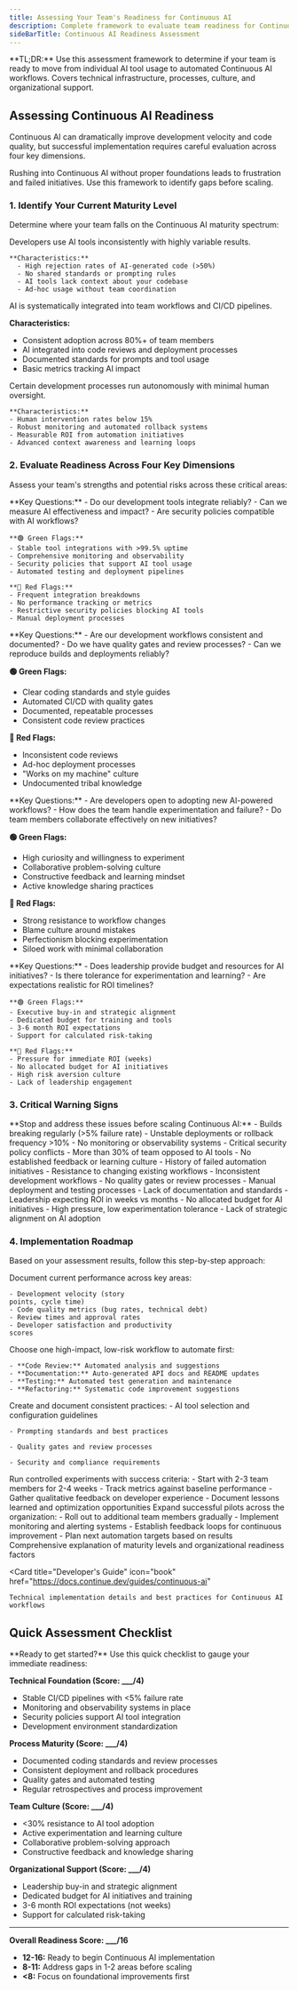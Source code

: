 ```yaml
---
title: Assessing Your Team's Readiness for Continuous AI
description: Complete framework to evaluate team readiness for Continuous AI adoption with maturity levels, assessment criteria, and implementation roadmap.
sideBarTitle: Continuous AI Readiness Assessment
---
```


<Info>
  **TL;DR:** Use this assessment framework to determine if your team is ready to
  move from individual AI tool usage to automated Continuous AI workflows.
  Covers technical infrastructure, processes, culture, and organizational
  support.
</Info>

## Assessing Continuous AI Readiness

Continuous AI can dramatically improve development velocity and code quality, but successful implementation requires careful evaluation across four key dimensions.

<Warning>
  Rushing into Continuous AI without proper foundations leads to frustration and
  failed initiatives. Use this framework to identify gaps before scaling.
</Warning>

### 1. Identify Your Current Maturity Level

Determine where your team falls on the Continuous AI maturity spectrum:

<CardGroup cols={1}>
  <Card title="Level 1: Manual AI Assistance" icon="user">
    Developers use AI tools inconsistently with highly variable results.

    **Characteristics:**
      - High rejection rates of AI-generated code (>50%)
      - No shared standards or prompting rules
      - AI tools lack context about your codebase
      - Ad-hoc usage without team coordination

  </Card>

<Card title="Level 2: Workflow Automation" icon="gear">
  AI is systematically integrated into team workflows and CI/CD pipelines.

**Characteristics:**

- Consistent adoption across 80%+ of team members
- AI integrated into code reviews and deployment processes
- Documented standards for prompts and tool usage
- Basic metrics tracking AI impact

</Card>

  <Card title="Level 3: Zero-Intervention Workflows" icon="robot">
    Certain development processes run autonomously with minimal human oversight.

    **Characteristics:**
    - Human intervention rates below 15%
    - Robust monitoring and automated rollback systems
    - Measurable ROI from automation initiatives
    - Advanced context awareness and learning loops

  </Card>
</CardGroup>

### 2. Evaluate Readiness Across Four Key Dimensions

Assess your team's strengths and potential risks across these critical areas:

<AccordionGroup>
  <Accordion title="Technical Infrastructure Assessment">
    **Key Questions:** 
    - Do our development tools integrate reliably? 
    - Can we measure AI effectiveness and impact? 
    - Are security policies compatible with AI workflows?

    **🟢 Green Flags:**
    - Stable tool integrations with >99.5% uptime
    - Comprehensive monitoring and observability
    - Security policies that support AI tool usage
    - Automated testing and deployment pipelines

    **🔴 Red Flags:**
    - Frequent integration breakdowns
    - No performance tracking or metrics
    - Restrictive security policies blocking AI tools
    - Manual deployment processes

  </Accordion>

<Accordion title="Process Maturity Assessment">
  **Key Questions:** 
  - Are our development workflows consistent and documented?
  - Do we have quality gates and review processes? 
  - Can we reproduce builds and deployments reliably? 
 
 **🟢 Green Flags:** 
  - Clear coding standards and style guides
  - Automated CI/CD with quality gates
  - Documented, repeatable processes
  - Consistent code review practices
  
  **🔴 Red Flags:** 
  - Inconsistent code reviews
  - Ad-hoc deployment processes
  - "Works on my machine" culture
  - Undocumented tribal knowledge

</Accordion>

<Accordion title="Team Culture & Skills Assessment">
  **Key Questions:** 
  - Are developers open to adopting new AI-powered workflows?
  - How does the team handle experimentation and failure?
  - Do team members collaborate effectively on new initiatives?
  
  **🟢 Green Flags:** 
  - High curiosity and willingness to experiment
  - Collaborative problem-solving culture
  - Constructive feedback and learning mindset
  - Active knowledge sharing practices

**🔴 Red Flags:**

- Strong resistance to workflow changes
- Blame culture around mistakes
- Perfectionism blocking experimentation
- Siloed work with minimal collaboration

</Accordion>

  <Accordion title="Organizational Support Assessment">
    **Key Questions:** 
    - Does leadership provide budget and resources for AI initiatives?
    - Is there tolerance for experimentation and learning?
    - Are expectations realistic for ROI timelines?

    **🟢 Green Flags:**
    - Executive buy-in and strategic alignment
    - Dedicated budget for training and tools
    - 3-6 month ROI expectations
    - Support for calculated risk-taking

    **🔴 Red Flags:**
    - Pressure for immediate ROI (weeks)
    - No allocated budget for AI initiatives
    - High risk aversion culture
    - Lack of leadership engagement

  </Accordion>
</AccordionGroup>

### 3. Critical Warning Signs

<Warning>
  **Stop and address these issues before scaling Continuous AI:**
</Warning>

<CardGroup cols={2}>
  <Card title="Technical Red Flags" icon="triangle-exclamation">
    - Builds breaking regularly (>5% failure rate)
    - Unstable deployments or rollback frequency >10%
    - No monitoring or observability systems
    - Critical security policy conflicts

  </Card>

<Card title="Team & Culture Red Flags" icon="users-slash">
  - More than 30% of team opposed to AI tools
  - No established feedback or learning culture
  - History of failed automation initiatives
  - Resistance to changing existing workflows

</Card>

<Card title="Process Red Flags" icon="exclamation-triangle">
  - Inconsistent development workflows
  - No quality gates or review processes
  - Manual deployment and testing processes
  - Lack of documentation and standards

</Card>

  <Card title="Organizational Red Flags" icon="building">
    - Leadership expecting ROI in weeks vs months
    - No allocated budget for AI initiatives
    - High pressure, low experimentation tolerance
    - Lack of strategic alignment on AI adoption
    
  </Card>
</CardGroup>

### 4. Implementation Roadmap

Based on your assessment results, follow this step-by-step approach:

<Steps>
  <Step title="Establish Baseline Metrics">
    Document current performance across key areas: 
    
    - Development velocity (story
    points, cycle time) 
    - Code quality metrics (bug rates, technical debt) 
    - Review times and approval rates 
    - Developer satisfaction and productivity
    scores

  </Step>

<Step title="Select Initial Automation Target">
  Choose one high-impact, low-risk workflow to automate first:

    - **Code Review:** Automated analysis and suggestions
    - **Documentation:** Auto-generated API docs and README updates
    - **Testing:** Automated test generation and maintenance
    - **Refactoring:** Systematic code improvement suggestions

  </Step>

<Step title="Standardize Team AI Usage">
  Create and document consistent practices: 
    - AI tool selection and configuration guidelines

    - Prompting standards and best practices

    - Quality gates and review processes

    - Security and compliance requirements

  </Step>

<Step title="Pilot and Measure Impact">
  Run controlled experiments with success criteria: 
    - Start with 2-3 team members for 2-4 weeks
    - Track metrics against baseline performance
    - Gather qualitative feedback on developer experience
    - Document lessons learned and optimization opportunities

</Step>

  <Step title="Scale Deliberately">
    Expand successful pilots across the organization: 
      - Roll out to additional team members gradually
      - Implement monitoring and alerting systems
      - Establish feedback loops for continuous improvement
      - Plan next automation targets based on results

  </Step>
</Steps>

<CardGroup cols={2}>
  <Card
    title="Building Async Agents with Continue CLI"
    icon="blog"
    href="https://blog.continue.dev/building-async-agents-with-continue-cli/"
  >
    Comprehensive explanation of maturity levels and organizational readiness
    factors
  </Card>

  <Card
    title="Developer's Guide"
    icon="book"
    href="https://docs.continue.dev/guides/continuous-ai"
  >
    Technical implementation details and best practices for Continuous AI
    workflows
  </Card>
</CardGroup>

## Quick Assessment Checklist

<Tip>
  **Ready to get started?** Use this quick checklist to gauge your immediate
  readiness:
</Tip>

**Technical Foundation (Score: \_\_\_/4)**

- Stable CI/CD pipelines with \<5% failure rate
- Monitoring and observability systems in place
- Security policies support AI tool integration
- Development environment standardization

**Process Maturity (Score: \_\_\_/4)**

- Documented coding standards and review processes
- Consistent deployment and rollback procedures
- Quality gates and automated testing
- Regular retrospectives and process improvement

**Team Culture (Score: \_\_\_/4)**

- \<30% resistance to AI tool adoption
- Active experimentation and learning culture
- Collaborative problem-solving approach
- Constructive feedback and knowledge sharing

**Organizational Support (Score: \_\_\_/4)**

- Leadership buy-in and strategic alignment
- Dedicated budget for AI initiatives and training
- 3-6 month ROI expectations (not weeks)
- Support for calculated risk-taking

---

**Overall Readiness Score: \_\_\_/16**

- **12-16:** Ready to begin Continuous AI implementation
- **8-11:** Address gaps in 1-2 areas before scaling
- **\<8:** Focus on foundational improvements first
